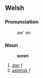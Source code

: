 == Welsh ==

=== Pronunciation ===
:ser' en

=== Noun ===
:'''seren'''
# [[star]] ''f''
# [[asterisk]] ''f''